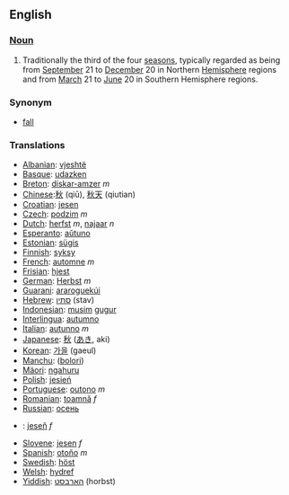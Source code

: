 ==English==
===[[Noun]]===
# Traditionally the third of the four [[season]]s, typically regarded as being from [[September]] 21 to [[December]] 20 in Northern [[Hemisphere]] regions and from [[March]] 21 to [[June]] 20 in Southern Hemisphere regions.
===Synonym===
*[[fall#Noun|fall]]
===Translations===
*[[Albanian]]: [[vjeshtë]]
*[[Basque]]: [[udazken]]
*[[Breton]]: [[diskar-amzer]] ''m''
*[[Chinese]]:[[秋]] (qiū), [[秋天]] (qiutian)
*[[Croatian]]: [[jesen]]
*[[Czech]]: [[podzim]] ''m''
*[[Dutch]]: [[herfst]] ''m'', [[najaar]] ''n''
*[[Esperanto]]: [[aŭtuno]]
*[[Estonian]]: [[sügis]]
*[[Finnish]]: [[syksy]]
*[[French]]: [[automne]] ''m''
*[[Frisian]]: [[hjest]]
*[[German]]: [[Herbst]] ''m''
*[[Guarani]]: [[araroguekúi]]
*[[Hebrew]]: [[סתיו]] (stav)
*[[Indonesian]]: [[musim]] [[gugur]]
*[[Interlingua]]: [[autumno]]
*[[Italian]]: [[autunno]] ''m''
*[[Japanese]]: [[秋]] ([[あき]], aki)
*[[Korean]]: [[가을]] (gaeul)
*[[Manchu]]: ([[bolori]])
*[[Mäori]]: [[ngahuru]]
*[[Polish]]: [[jesień]]
*[[Portuguese]]: [[outono]] ''m''
*[[Romanian]]: [[toamnă]] ''f''
*[[Russian]]: [[осень]]
*{{sk}}: [[jeseň]] ''f''
*[[Slovene]]: [[jesen]] ''f''
*[[Spanish]]: [[otoño]] ''m''
*[[Swedish]]: [[höst]]
*[[Welsh]]: [[hydref]]
*[[Yiddish]]: [[האַרבּסט]] (horbst)